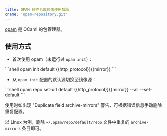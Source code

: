 ```yaml
---
title: OPAM 软件仓库镜像使用帮助
cname: 'opam-repository.git'
---
```


[opam](https://opam.ocaml.org) 是 OCaml 的包管理器。

## 使用方式

- 首次使用 opam（未运行过 `opam init`）：

<CodeBlock>
```shell
opam init default {{http_protocol}}{{mirror}}
```
</CodeBlock>

- 从 `opam init` 配置的默认源切换至镜像源：

<CodeBlock>
```shell
opam repo set-url default {{http_protocol}}{{mirror}} --all --set-default
```
</CodeBlock>

使用时如出现 "Duplicate field archive-mirrors" 警告，可根据错误信息手动删除重复配置。

以 Linux 为例，删除 `~/.opam/repo/default/repo` 文件中重复的 `archive-mirrors` 条目即可。
